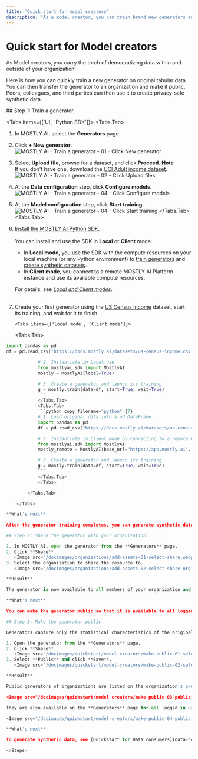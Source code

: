 ```yaml
---
title: 'Quick start for model creators'
description: 'As a model creator, you can train brand new generators and AI models on tabular data. You can then share with peers and data consumers in your teams and organization and they can share brand new privacy-safe synthetic data.'
---
```



# Quick start for Model creators

As Model creators, you carry the torch of democratizing data within and outside of your organization!

Here is how you can quickly train a new generator on original tabular data. You can then transfer the generator to an organization and make it public. Peers, colleagues, and third parties can then use it to create privacy-safe synthetic data.

<Steps>
## Step 1: Train a generator

<Tabs items={['UI', 'Python SDK']}>
<Tabs.Tab>
1. In MOSTLY AI, select the **Generators** page.
2. Click **+ New generator**.
    <Image
        src="/docimages/quickstart/model-creators/train-generator-01-click-new-generator.webp"
        alt="MOSTLY AI - Train a generator - 01 - Click New generator"
        width={800}
        height={150}
    />
3. Select **Upload file**, browse for a dataset, and click **Proceed**.
    <CustomCallout>
    **Note**<br />
    If you don't have one, download the [UCI Adult income dataset](/datasets/us-census-income.csv.gz).
    </CustomCallout>
    <Image
        src="/docimages/quickstart/model-creators/train-generator-02-click-upload-files.webp"
        alt="MOSTLY AI - Train a generator - 02 - Click Upload files"
        width={800}
        height={150}
    />
4. At the **Data configuration** step, click **Configure models**.
    <Image
        src="/docimages/quickstart/model-creators/train-generator-03-click-configure-models.webp"
        alt="MOSTLY AI - Train a generator - 04 - Click Configure models"
        width={800}
        height={150}
    />
5. At the **Model configuration** step, click **Start training**.
    <Image
        src="/docimages/quickstart/model-creators/train-generator-04-click-start-training.webp"
        alt="MOSTLY AI - Train a generator - 04 - Click Start training"
        width={800}
        height={150}
    />
</Tabs.Tab>
<Tabs.Tab>
1. [Install the MOSTLY AI Python SDK](/python-sdk#installation).<br /><br />
    You can install and use the SDK in **Local** or **Client** mode.
    * In **Local mode**, you use the SDK with the compute resources on your local machine (or any Python environment) to [train generators](/generators/train) and [create synthetic datasets](/synthetic-datasets/generate).
    * In **Client mode**, you connect to a remote MOSTLY AI Platform instance and use its available compute resources.

    For details, see [_Local and Client modes_](/python-sdk#local-and-client-modes).<br /><br />

2.  Create your first generator using the [US Census Income](/datasets#us-census-income-dataset) dataset, start its training, and wait for it to finish.

        <Tabs items={['Local mode', 'Client mode']}>

    <Tabs.Tab>

````python copy filename="python" {7} # 1. Load original data into a pd.DataFrame
import pandas as pd
df = pd.read_csv("https://docs.mostly.ai/datasets/us-census-income.csv.gz")

            # 2. Instantiate in Local use
            from mostlyai.sdk import MostlyAI
            mostly = MostlyAI(local=True)

            # 3. Create a generator and launch its training
            g = mostly.train(data=df, start=True, wait=True)
            ```
            </Tabs.Tab>
            <Tabs.Tab>
            ```python copy filename="python" {7}
            # 1. Load original data into a pd.DataFrame
            import pandas as pd
            df = pd.read_csv("https://docs.mostly.ai/datasets/us-census-income.csv.gz")

            # 2. Instantiate in Client mode by connecting to a remote Platform instance
            from mostlyai.sdk import MostlyAI
            mostly_remote = MostlyAI(base_url="https://app.mostly.ai", api_key="INSERT_API_KEY")

            # 3. Create a generator and launch its training
            g = mostly.train(data=df, start=True, wait=True)
            ```
            </Tabs.Tab>
            </Tabs>

        </Tabs.Tab>

    </Tabs>

**What's next**

After the generator training completes, you can generate synthetic data. You can also transfer it to an organization. Data consumers from your organization can then too generate synthetic data.

## Step 2: Share the generator with your organization

1. In MOSTLY AI, open the generator from the **Generators** page.
2. Click **Share**.
   <Image src="/docimages/organizations/add-assets-01-select-share.webp" alt="Share - 01 - Share button" width={700} height={300} />
3. Select the organization to share the resource to.
   <Image src="/docimages/organizations/add-assets-02-select-share-org.webp" alt="Share - 02 - Select organization" width={700} height={300} />

**Result**

The generator is now available to all members of your organization and they can use it to generate synthetic data.

**What's next**

You can make the generator public so that it is available to all logged-in users in the Platform.

## Step 3: Make the generator public

Generators capture only the statistical characteristics of the original data and they never memorize data points. This makes it perfectly safe to make a generator public.

1. Open the generator from the **Generators** page.
2. Click **Share**.
   <Image src="/docimages/quickstart/model-creators/make-public-01-select-share.webp" alt="MOSTLY AI - Make the generator publc - 02 - Select organization" width={800} height={150} />
3. Select **Public** and click **Save**.
   <Image src="/docimages/quickstart/model-creators/make-public-02-select-public.webp" alt="MOSTLY AI - Make the generator publc - 02 - Select organization" width={800} height={150} />

**Result**

Public generators of organizations are listed on the organization's profile page.

<Image src="/docimages/quickstart/model-creators/make-public-03-public-generator-org-profile.webp" alt="MOSTLY AI - Make the generator publc - 03 - Public generator on organization profile" width={800} height={150} />

They are also available on the **Generators** page for all logged-in users.

<Image src="/docimages/quickstart/model-creators/make-public-04-public-generator-user-generators-list.webp" alt="MOSTLY AI - Make the generator publc - 04 - Public generator on user's Generators list" width={800} height={150} />

**What's next**

To generate synthetic data, see [Quickstart for Data consumers](data-consumers).

</Steps>
````
